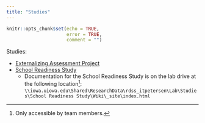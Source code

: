 ```yaml
---
title: "Studies"
---
```


```r
knitr::opts_chunk$set(echo = TRUE,
                      error = TRUE,
                      comment = "")
```

Studies:

- [Externalizing Assessment Project](https://devpsylab.github.io/ExternalizingAssessmentProject)
- [School Readiness Study](study-schoolReadinessStudy.html)
    - Documentation for the School Readiness Study is on the lab drive at the following location[^1]:
    `\\iowa.uiowa.edu\Shared\ResearchData\rdss_itpetersen\Lab\Studies\School Readiness Study\Wiki\_site\index.html`

[^1]: Only accessible by team members.

